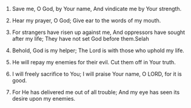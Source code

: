
1. Save me, O God, by Your name, And vindicate me by Your strength.

2. Hear my prayer, O God; Give ear to the words of my mouth.

3. For strangers have risen up against me, And oppressors have sought after my life; They have not set God before them.Selah

4. Behold, God is my helper; The Lord is with those who uphold my life.

5. He will repay my enemies for their evil. Cut them off in Your truth.

6. I will freely sacrifice to You; I will praise Your name, O LORD, for it is good.

7. For He has delivered me out of all trouble; And my eye has seen its desire upon my enemies.


